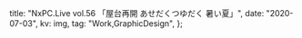 
  title: "NxPC.Live vol.56 「屋台再開 あせだくつゆだく 暑い夏」",
  date: "2020-07-03",
  kv: img,
  tag: "Work,GraphicDesign",
};

<Youtube url="https://www.youtube.com/embed/cCWXV3AaqLY" />
